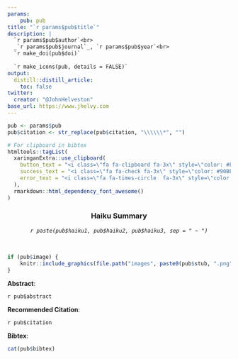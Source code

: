 ```yaml
---
params: 
    pub: pub
title: "`r params$pub$title`"
description: |
  `r params$pub$author`<br>
  _`r params$pub$journal`_, `r params$pub$year`<br>
  `r make_doi(pub$doi)`
  
  `r make_icons(pub, details = FALSE)`
output:
  distill::distill_article:
    toc: false
twitter:
  creator: "@JohnHelveston"
base_url: https://www.jhelvy.com
---
```


```r
pub <- params$pub
pub$citation <- str_replace(pub$citation, "\\\\\\*", "")

# For clipboard in bibtex
htmltools::tagList(
  xaringanExtra::use_clipboard(
    button_text = "<i class=\"fa fa-clipboard fa-3x\" style=\"color: #FFF\"></i>",
    success_text = "<i class=\"fa fa-check fa-3x\" style=\"color: #90BE6D\"></i>",
    error_text = "<i class=\"fa fa-times-circle  fa-3x\" style=\"color: #F94144\"></i>"
  ),
  rmarkdown::html_dependency_font_awesome()
)
```

<center>
### Haiku Summary

_`r paste(pub$haiku1, pub$haiku2, pub$haiku3, sep = " ~ ")`_
</center>

<br>

```r
if (pub$image) {
    knitr::include_graphics(file.path("images", paste0(pub$stub, ".png")))
}
```

**Abstract**:

`r pub$abstract`

**Recommended Citation**:

`r pub$citation`

**Bibtex**:

```r
cat(pub$bibtex)
```
